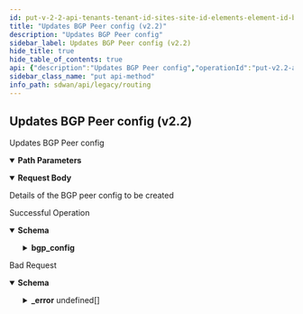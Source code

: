 ```yaml
---
id: put-v-2-2-api-tenants-tenant-id-sites-site-id-elements-element-id-bgppeers-bgp-peer-id
title: "Updates BGP Peer config (v2.2)"
description: "Updates BGP Peer config"
sidebar_label: Updates BGP Peer config (v2.2)
hide_title: true
hide_table_of_contents: true
api: {"description":"Updates BGP Peer config","operationId":"put-v2.2-api-tenants-tenant_id-sites-site_id-elements-element_id-bgppeers-bgp_peer_id","parameters":[{"description":"Tenant Id","in":"path","name":"tenant_id","required":true,"schema":{"description":"Tenant Id","type":"string"}},{"description":"Site Id","in":"path","name":"site_id","required":true,"schema":{"description":"Site Id","type":"string"}},{"description":"Element Id","in":"path","name":"element_id","required":true,"schema":{"description":"Element Id","type":"string"}},{"description":"BGP Peer Config Id","in":"path","name":"bgp_peer_id","required":true,"schema":{"description":"Bgp Peer Id","type":"string"}}],"requestBody":{"content":{"application/json":{"schema":{"properties":{"admin_distance":{"description":"Admin Distance: Range(max = 255L, error = BGP_CONFIG_INVALID_ADMIN_DISTANCE: ADMIN DISTANCE should be in the range 1-255, min = 1L) ","format":"int32","type":"integer"},"adv_interval":{"description":"Adv Interval: Range(max = 600L, error = BGP_CONFIG_INVALID_ADV_INTERVAL: ADVERTISE INTERVAL should be in the range 0-600, min = 0L) ","format":"int32","type":"integer"},"graceful_restart":{"description":"Graceful Restart","type":"boolean"},"hold_time":{"description":"Hold Time: Range(max = 600L, error = BGP_CONFIG_INVALID_HOLD_TIME: Hold TIME should be in the range 3-600, min = 3L) ","format":"int32","type":"integer"},"id":{"description":"Id","type":"string"},"keepalive_time":{"description":"Keepalive Time: Range(max = 200L, error = BGP_CONFIG_INVALID_KEEPALIVE_TIME: KEEPALIVE TIME should be in the range 1-200, min = 1L) ","format":"int32","type":"integer"},"local_as_num":{"description":"Local As Num: Size(max = 256, LOCAL_AS_NUM_EXCEEDS_LIMIT, min = 0) ","type":"string"},"maximum_paths":{"description":"Maximum Paths: Range(max = 255L, error = BGP_CONFIG_INVALID_MAXIMUM_PATHS: MAX PATHS should be in the range 1-255, min = 1L) ","format":"int32","type":"integer"},"md5_secret":{"description":"Md5 Secret: Size(max = 32, error = BGP_CONFIG_MD5_LENGTH_EXCEEDS: MD5 SECRETE length should not exceed 32 characters, min = 0) ","type":"string"},"multi_hop_limit":{"description":"Multi Hop Limit: Range(max = 255L, error = BGP_CONFIG_INVALID_MULTI_HOP_LIMIT: MULTI HOP LIMIT should be in the range 1-255, min = 1L) ","format":"int32","type":"integer"},"peer_auth_type":{"description":"Peer Auth Type","enum":["md5","none"],"type":"string"},"peer_retry_time":{"description":"Peer Retry Time: Range(max = 65535L, error = BGP_CONFIG_INVALID_PEER_RETRY_TIME: PEER RETRY TIME should be in the range 0-65535, min = 0L) ","format":"int32","type":"integer"},"prefix_adv_type":{"description":"Prefix Adv Type","type":"string"},"prefix_adv_type_to_lan":{"description":"Prefix Adv Type To Lan","type":"string"},"prefixes_to_adv_to_wan":{"description":"Prefixes To Adv To Wan: ListIPAddress(bcast = DENY, listMaxSize = 0, error = BGP_CONFIG_INVALID_PREFIX: IP prefix is not valid OR is not within the valid prefix range, required = false, type = APP_GATEWAYCIDR) ","items":{"description":"Prefixes To Adv To Wan","type":"string"},"type":"array"},"router_id":{"description":"Router Id: Size(max = 256, ROUTER_ID_EXCEEDS_LIMIT, min = 0) IPAddress(allowEmpty = true, allowLinkLocal = false, allowNull = true, bcast = DENY, defaultRoute = false, dnsCheck = false, BGP_CONFIG_INVALID_ROUTER_ID, type = IP) ","type":"string"},"stalepath_time":{"description":"Stalepath Time: Range(max = 3600L, error = BGP_CONFIG_INVALID_STALEPATH_TIME: STTALEPATH TIME should be in the range 1-3600, min = 1L) ","format":"int32","type":"integer"}}}}},"description":"Details of the BGP peer config to be created"},"responses":{"200":{"content":{"application/json":{"schema":{"properties":{"bgp_config":{"description":"Bgp Config: Valid ","properties":{"adv_interval":{"description":"Adv Interval","format":"int32","type":"integer"},"hold_time":{"description":"Hold Time","format":"int32","type":"integer"},"keepalive_time":{"description":"Keepalive Time","format":"int32","type":"integer"},"local_as_num":{"description":"Local As Num","type":"string"},"md5_secret":{"description":"Md5 Secret","type":"string"},"multi_hop_limit":{"description":"Multi Hop Limit","format":"int32","type":"integer"},"peer_auth_type":{"description":"Peer Auth Type","enum":["md5","none"],"type":"string"},"peer_retry_time":{"description":"Peer Retry Time","format":"int32","type":"integer"}}},"description":{"description":"Description: Size(max = 1024, error = DESCRIPTION_EXCEEDS_LIMIT: Description length exceeds limit, min = 0) ","type":"string"},"id":{"description":"Id","type":"string"},"name":{"description":"Name: Required(error = NAME_REQD: Please provide resource name.) Size(max = 128, error = NAME_EXCEEDS_LIMIT: Name of the resource exceeds limit., min = 0) ","type":"string"},"peer_ip":{"description":"Peer Ip: IPAddress(allowEmpty = true, allowLinkLocal = false, allowNull = true, bcast = DENY, defaultRoute = false, dnsCheck = false, error = PEER_CONFIG_INVALID_PEER_IP: Invalid IP address for routing peer. Please use a valid IPv4 address., type = IP) Required(message = PEER_IP_ATTR_REQUIRED) ","type":"string"},"peer_type":{"description":"Peer Type","type":"string"},"remote_as_num":{"description":"Remote As Num: NotEmpty(REQUIRED_REMOTE_AS_NUM) ","type":"string"},"route_map_in_id":{"description":"Route Map In Id","type":"string"},"route_map_out_id":{"description":"Route Map Out Id","type":"string"},"scope":{"description":"Scope","enum":["GLOBAL","LOCAL"],"type":"string"},"shutdown":{"description":"Shutdown","type":"boolean"},"tags":{"description":"Tags: ListString(allowDuplicate = false, allowEmpty = true, allowNull = true, length = 1024, listMaxSize = 10, error = INVALID_TAG: Maximum 10 Unique tags of length 1024 each are allowed, noTrim = false, regex = [^,\\\\s]+, required = false) ","items":{"description":"Tags","type":"string"},"type":"array"},"update_source":{"description":"Update Source: IPAddress(allowEmpty = true, allowLinkLocal = false, allowNull = true, bcast = DENY, defaultRoute = false, dnsCheck = false, PEER_CONFIG_INVALID_UPDATE_SOURCE_IP, type = IP) ","type":"string"}},"required":["remote_as_num","peer_ip","name"]}}},"description":"Successful Operation"},"400":{"content":{"application/json":{"example":{"value":{"_error":[{"code":"PEER_CONFIG_INVALID_PEER_IP"},{"code":"BGP_CONFIG_INVALID_REMOTE_AS_NUMBER"},{"code":"BGP_CONFIG_INVALID_LOCAL_AS_NUMBER"},{"code":"BGP_CONFIG_INVALID_KEEPALIVE_TIME"},{"code":"BGP_CONFIG_INVALID_HOLD_TIME"},{"code":"BGP_CONFIG_INVALID_ADV_INTERVAL"},{"code":"BGP_CONFIG_INVALID_PEER_RETRY_TIME"},{"code":"BGP_CONFIG_MD5_LENGTH_EXCEEDS"},{"code":"BGP_CONFIG_INVALID_MULTI_HOP_LIMIT"},{"code":"BGP_CONFIG_INVALID_HOLD_TIME_WITH_RESPECT_TO_KEEPALIVE_TIME"},{"code":"BGP_CONFIG_INVALID_PREFIX_ADV_TYPE"},{"code":"BGP_CONFIG_INVALID_PREFIX"},{"code":"INVALID_JSON_EXTRA_ATTRIBUTE"},{"code":"INVALID_JSON_COMMON_ATTR_MISMATCH"},{"code":"ELEMENT_NOT_ASSIGNED_TO_SITE"},{"code":"INVALID_PEER_CONFIG_FOR_SPOKE"},{"code":"BGP_PEER_SCOPE_NOT_SUPPORTED_BY_ELEMENT"},{"code":"BGP_PEER_SCOPE_NOT_SUPPORTED_BY_ELEMENT_SW"},{"code":"BGP_PEER_SHUTDOWN_NOT_SUPPORTED_BY_ELEMENT_SW"},{"code":"BGP_CONFIG_INVALID_PEER_AUTH_TYPE"},{"code":"BGP_CONFIG_INVALID_MD5_UNSET_REQUEST"}]}},"schema":{"properties":{"_error":{"items":{"properties":{"code":{"type":"string"},"message":{"type":"string"}}},"type":"array"}}}}},"description":"Bad Request"}},"tags":["Routing"],"method":"put","path":"/v2.2/api/tenants/{tenant_id}/sites/{site_id}/elements/{element_id}/bgppeers/{bgp_peer_id}","jsonRequestBodyExample":{"admin_distance":0,"adv_interval":0,"graceful_restart":true,"hold_time":0,"id":"string","keepalive_time":0,"local_as_num":"string","maximum_paths":0,"md5_secret":"string","multi_hop_limit":0,"peer_auth_type":"md5","peer_retry_time":0,"prefix_adv_type":"string","prefix_adv_type_to_lan":"string","prefixes_to_adv_to_wan":["string"],"router_id":"string","stalepath_time":0},"info":{"contact":{},"description":"List of APIs used to configure all routing contructs like, BGP configs, static routes, AS paths, and community lists.","title":"Routing","version":"Latest"},"postman":{"name":"Updates BGP Peer config (v2.2)","description":{"content":"Updates BGP Peer config","type":"text/plain"},"url":{"path":["v2.2","api","tenants",":tenant_id","sites",":site_id","elements",":element_id","bgppeers",":bgp_peer_id"],"host":["{{baseUrl}}"],"query":[],"variable":[{"disabled":false,"description":{"content":"(Required) Tenant Id","type":"text/plain"},"type":"any","value":"","key":"tenant_id"},{"disabled":false,"description":{"content":"(Required) Site Id","type":"text/plain"},"type":"any","value":"","key":"site_id"},{"disabled":false,"description":{"content":"(Required) Element Id","type":"text/plain"},"type":"any","value":"","key":"element_id"},{"disabled":false,"description":{"content":"(Required) BGP Peer Config Id","type":"text/plain"},"type":"any","value":"","key":"bgp_peer_id"}]},"header":[{"key":"Content-Type","value":"application/json"},{"key":"Accept","value":"application/json"}],"method":"PUT","body":{"mode":"raw","raw":"\"\"","options":{"raw":{"language":"json"}}}}}
sidebar_class_name: "put api-method"
info_path: sdwan/api/legacy/routing
---
```



## Updates BGP Peer config (v2.2)



Updates BGP Peer config

<details style={{"marginBottom":"1rem"}} data-collapsed={false} open={true}><summary style={{}}><strong>Path Parameters</strong></summary><div><ul><ParamsItem className={"paramsItem"} param={{"description":"Tenant Id","in":"path","name":"tenant_id","required":true,"schema":{"description":"Tenant Id","type":"string"}}}></ParamsItem><ParamsItem className={"paramsItem"} param={{"description":"Site Id","in":"path","name":"site_id","required":true,"schema":{"description":"Site Id","type":"string"}}}></ParamsItem><ParamsItem className={"paramsItem"} param={{"description":"Element Id","in":"path","name":"element_id","required":true,"schema":{"description":"Element Id","type":"string"}}}></ParamsItem><ParamsItem className={"paramsItem"} param={{"description":"BGP Peer Config Id","in":"path","name":"bgp_peer_id","required":true,"schema":{"description":"Bgp Peer Id","type":"string"}}}></ParamsItem></ul></div></details><MimeTabs><TabItem label={"application/json"} value={"application/json-schema"}><details style={{}} data-collapsed={false} open={true}><summary style={{"textAlign":"left"}}><strong>Request Body</strong></summary><div style={{"textAlign":"left","marginLeft":"1rem"}}><div style={{"marginTop":"1rem","marginBottom":"1rem"}}>

Details of the BGP peer config to be created

</div></div><ul style={{"marginLeft":"1rem"}}><SchemaItem collapsible={false} name={"admin_distance"} required={false} schemaDescription={"Admin Distance: Range(max = 255L, error = BGP_CONFIG_INVALID_ADMIN_DISTANCE: ADMIN DISTANCE should be in the range 1-255, min = 1L) "} schemaName={"int32"} qualifierMessage={undefined} defaultValue={undefined}></SchemaItem><SchemaItem collapsible={false} name={"adv_interval"} required={false} schemaDescription={"Adv Interval: Range(max = 600L, error = BGP_CONFIG_INVALID_ADV_INTERVAL: ADVERTISE INTERVAL should be in the range 0-600, min = 0L) "} schemaName={"int32"} qualifierMessage={undefined} defaultValue={undefined}></SchemaItem><SchemaItem collapsible={false} name={"graceful_restart"} required={false} schemaDescription={"Graceful Restart"} schemaName={"boolean"} qualifierMessage={undefined} defaultValue={undefined}></SchemaItem><SchemaItem collapsible={false} name={"hold_time"} required={false} schemaDescription={"Hold Time: Range(max = 600L, error = BGP_CONFIG_INVALID_HOLD_TIME: Hold TIME should be in the range 3-600, min = 3L) "} schemaName={"int32"} qualifierMessage={undefined} defaultValue={undefined}></SchemaItem><SchemaItem collapsible={false} name={"id"} required={false} schemaDescription={"Id"} schemaName={"string"} qualifierMessage={undefined} defaultValue={undefined}></SchemaItem><SchemaItem collapsible={false} name={"keepalive_time"} required={false} schemaDescription={"Keepalive Time: Range(max = 200L, error = BGP_CONFIG_INVALID_KEEPALIVE_TIME: KEEPALIVE TIME should be in the range 1-200, min = 1L) "} schemaName={"int32"} qualifierMessage={undefined} defaultValue={undefined}></SchemaItem><SchemaItem collapsible={false} name={"local_as_num"} required={false} schemaDescription={"Local As Num: Size(max = 256, LOCAL_AS_NUM_EXCEEDS_LIMIT, min = 0) "} schemaName={"string"} qualifierMessage={undefined} defaultValue={undefined}></SchemaItem><SchemaItem collapsible={false} name={"maximum_paths"} required={false} schemaDescription={"Maximum Paths: Range(max = 255L, error = BGP_CONFIG_INVALID_MAXIMUM_PATHS: MAX PATHS should be in the range 1-255, min = 1L) "} schemaName={"int32"} qualifierMessage={undefined} defaultValue={undefined}></SchemaItem><SchemaItem collapsible={false} name={"md5_secret"} required={false} schemaDescription={"Md5 Secret: Size(max = 32, error = BGP_CONFIG_MD5_LENGTH_EXCEEDS: MD5 SECRETE length should not exceed 32 characters, min = 0) "} schemaName={"string"} qualifierMessage={undefined} defaultValue={undefined}></SchemaItem><SchemaItem collapsible={false} name={"multi_hop_limit"} required={false} schemaDescription={"Multi Hop Limit: Range(max = 255L, error = BGP_CONFIG_INVALID_MULTI_HOP_LIMIT: MULTI HOP LIMIT should be in the range 1-255, min = 1L) "} schemaName={"int32"} qualifierMessage={undefined} defaultValue={undefined}></SchemaItem><SchemaItem collapsible={false} name={"peer_auth_type"} required={false} schemaDescription={"Peer Auth Type"} schemaName={"string"} qualifierMessage={"**Possible values:** [`md5`, `none`]"} defaultValue={undefined}></SchemaItem><SchemaItem collapsible={false} name={"peer_retry_time"} required={false} schemaDescription={"Peer Retry Time: Range(max = 65535L, error = BGP_CONFIG_INVALID_PEER_RETRY_TIME: PEER RETRY TIME should be in the range 0-65535, min = 0L) "} schemaName={"int32"} qualifierMessage={undefined} defaultValue={undefined}></SchemaItem><SchemaItem collapsible={false} name={"prefix_adv_type"} required={false} schemaDescription={"Prefix Adv Type"} schemaName={"string"} qualifierMessage={undefined} defaultValue={undefined}></SchemaItem><SchemaItem collapsible={false} name={"prefix_adv_type_to_lan"} required={false} schemaDescription={"Prefix Adv Type To Lan"} schemaName={"string"} qualifierMessage={undefined} defaultValue={undefined}></SchemaItem><SchemaItem collapsible={false} name={"prefixes_to_adv_to_wan"} required={false} schemaDescription={"Prefixes To Adv To Wan: ListIPAddress(bcast = DENY, listMaxSize = 0, error = BGP_CONFIG_INVALID_PREFIX: IP prefix is not valid OR is not within the valid prefix range, required = false, type = APP_GATEWAYCIDR) "} schemaName={"string[]"} qualifierMessage={undefined} defaultValue={undefined}></SchemaItem><SchemaItem collapsible={false} name={"router_id"} required={false} schemaDescription={"Router Id: Size(max = 256, ROUTER_ID_EXCEEDS_LIMIT, min = 0) IPAddress(allowEmpty = true, allowLinkLocal = false, allowNull = true, bcast = DENY, defaultRoute = false, dnsCheck = false, BGP_CONFIG_INVALID_ROUTER_ID, type = IP) "} schemaName={"string"} qualifierMessage={undefined} defaultValue={undefined}></SchemaItem><SchemaItem collapsible={false} name={"stalepath_time"} required={false} schemaDescription={"Stalepath Time: Range(max = 3600L, error = BGP_CONFIG_INVALID_STALEPATH_TIME: STTALEPATH TIME should be in the range 1-3600, min = 1L) "} schemaName={"int32"} qualifierMessage={undefined} defaultValue={undefined}></SchemaItem></ul></details></TabItem></MimeTabs><div><ApiTabs><TabItem label={"200"} value={"200"}><div>

Successful Operation

</div><div><MimeTabs groupId={"mime-type"}><TabItem label={"application/json"} value={"application/json"}><SchemaTabs groupId={"schema-tabs"}><TabItem label={"Schema"} value={"Schema"}><details style={{}} data-collapsed={false} open={true}><summary style={{"textAlign":"left"}}><strong>Schema</strong></summary><div style={{"textAlign":"left","marginLeft":"1rem"}}></div><ul style={{"marginLeft":"1rem"}}><SchemaItem collapsible={true} className={"schemaItem"}><details style={{}}><summary style={{}}><strong>bgp_config</strong><span style={{"opacity":"0.6"}}> </span></summary><div style={{"marginLeft":"1rem"}}><div style={{"marginTop":".5rem","marginBottom":".5rem"}}>

Bgp Config: Valid 

</div><SchemaItem collapsible={false} name={"adv_interval"} required={false} schemaDescription={"Adv Interval"} schemaName={"int32"} qualifierMessage={undefined} defaultValue={undefined}></SchemaItem><SchemaItem collapsible={false} name={"hold_time"} required={false} schemaDescription={"Hold Time"} schemaName={"int32"} qualifierMessage={undefined} defaultValue={undefined}></SchemaItem><SchemaItem collapsible={false} name={"keepalive_time"} required={false} schemaDescription={"Keepalive Time"} schemaName={"int32"} qualifierMessage={undefined} defaultValue={undefined}></SchemaItem><SchemaItem collapsible={false} name={"local_as_num"} required={false} schemaDescription={"Local As Num"} schemaName={"string"} qualifierMessage={undefined} defaultValue={undefined}></SchemaItem><SchemaItem collapsible={false} name={"md5_secret"} required={false} schemaDescription={"Md5 Secret"} schemaName={"string"} qualifierMessage={undefined} defaultValue={undefined}></SchemaItem><SchemaItem collapsible={false} name={"multi_hop_limit"} required={false} schemaDescription={"Multi Hop Limit"} schemaName={"int32"} qualifierMessage={undefined} defaultValue={undefined}></SchemaItem><SchemaItem collapsible={false} name={"peer_auth_type"} required={false} schemaDescription={"Peer Auth Type"} schemaName={"string"} qualifierMessage={"**Possible values:** [`md5`, `none`]"} defaultValue={undefined}></SchemaItem><SchemaItem collapsible={false} name={"peer_retry_time"} required={false} schemaDescription={"Peer Retry Time"} schemaName={"int32"} qualifierMessage={undefined} defaultValue={undefined}></SchemaItem></div></details></SchemaItem><SchemaItem collapsible={false} name={"description"} required={false} schemaDescription={"Description: Size(max = 1024, error = DESCRIPTION_EXCEEDS_LIMIT: Description length exceeds limit, min = 0) "} schemaName={"string"} qualifierMessage={undefined} defaultValue={undefined}></SchemaItem><SchemaItem collapsible={false} name={"id"} required={false} schemaDescription={"Id"} schemaName={"string"} qualifierMessage={undefined} defaultValue={undefined}></SchemaItem><SchemaItem collapsible={false} name={"name"} required={false} schemaDescription={"Name: Required(error = NAME_REQD: Please provide resource name.) Size(max = 128, error = NAME_EXCEEDS_LIMIT: Name of the resource exceeds limit., min = 0) "} schemaName={"string"} qualifierMessage={undefined} defaultValue={undefined}></SchemaItem><SchemaItem collapsible={false} name={"peer_ip"} required={false} schemaDescription={"Peer Ip: IPAddress(allowEmpty = true, allowLinkLocal = false, allowNull = true, bcast = DENY, defaultRoute = false, dnsCheck = false, error = PEER_CONFIG_INVALID_PEER_IP: Invalid IP address for routing peer. Please use a valid IPv4 address., type = IP) Required(message = PEER_IP_ATTR_REQUIRED) "} schemaName={"string"} qualifierMessage={undefined} defaultValue={undefined}></SchemaItem><SchemaItem collapsible={false} name={"peer_type"} required={false} schemaDescription={"Peer Type"} schemaName={"string"} qualifierMessage={undefined} defaultValue={undefined}></SchemaItem><SchemaItem collapsible={false} name={"remote_as_num"} required={false} schemaDescription={"Remote As Num: NotEmpty(REQUIRED_REMOTE_AS_NUM) "} schemaName={"string"} qualifierMessage={undefined} defaultValue={undefined}></SchemaItem><SchemaItem collapsible={false} name={"route_map_in_id"} required={false} schemaDescription={"Route Map In Id"} schemaName={"string"} qualifierMessage={undefined} defaultValue={undefined}></SchemaItem><SchemaItem collapsible={false} name={"route_map_out_id"} required={false} schemaDescription={"Route Map Out Id"} schemaName={"string"} qualifierMessage={undefined} defaultValue={undefined}></SchemaItem><SchemaItem collapsible={false} name={"scope"} required={false} schemaDescription={"Scope"} schemaName={"string"} qualifierMessage={"**Possible values:** [`GLOBAL`, `LOCAL`]"} defaultValue={undefined}></SchemaItem><SchemaItem collapsible={false} name={"shutdown"} required={false} schemaDescription={"Shutdown"} schemaName={"boolean"} qualifierMessage={undefined} defaultValue={undefined}></SchemaItem><SchemaItem collapsible={false} name={"tags"} required={false} schemaDescription={"Tags: ListString(allowDuplicate = false, allowEmpty = true, allowNull = true, length = 1024, listMaxSize = 10, error = INVALID_TAG: Maximum 10 Unique tags of length 1024 each are allowed, noTrim = false, regex = [^,\\\\s]+, required = false) "} schemaName={"string[]"} qualifierMessage={undefined} defaultValue={undefined}></SchemaItem><SchemaItem collapsible={false} name={"update_source"} required={false} schemaDescription={"Update Source: IPAddress(allowEmpty = true, allowLinkLocal = false, allowNull = true, bcast = DENY, defaultRoute = false, dnsCheck = false, PEER_CONFIG_INVALID_UPDATE_SOURCE_IP, type = IP) "} schemaName={"string"} qualifierMessage={undefined} defaultValue={undefined}></SchemaItem></ul></details></TabItem><TabItem label={"Example (from schema)"} value={"Example (from schema)"}><ResponseSamples responseExample={"{\n  \"bgp_config\": {\n    \"adv_interval\": 0,\n    \"hold_time\": 0,\n    \"keepalive_time\": 0,\n    \"local_as_num\": \"string\",\n    \"md5_secret\": \"string\",\n    \"multi_hop_limit\": 0,\n    \"peer_auth_type\": \"md5\",\n    \"peer_retry_time\": 0\n  },\n  \"description\": \"string\",\n  \"id\": \"string\",\n  \"name\": \"string\",\n  \"peer_ip\": \"string\",\n  \"peer_type\": \"string\",\n  \"remote_as_num\": \"string\",\n  \"route_map_in_id\": \"string\",\n  \"route_map_out_id\": \"string\",\n  \"scope\": \"GLOBAL\",\n  \"shutdown\": true,\n  \"tags\": [\n    \"string\"\n  ],\n  \"update_source\": \"string\"\n}"} language={"json"}></ResponseSamples></TabItem></SchemaTabs></TabItem></MimeTabs></div></TabItem><TabItem label={"400"} value={"400"}><div>

Bad Request

</div><div><MimeTabs groupId={"mime-type"}><TabItem label={"application/json"} value={"application/json"}><SchemaTabs groupId={"schema-tabs"}><TabItem label={"Schema"} value={"Schema"}><details style={{}} data-collapsed={false} open={true}><summary style={{"textAlign":"left"}}><strong>Schema</strong></summary><div style={{"textAlign":"left","marginLeft":"1rem"}}></div><ul style={{"marginLeft":"1rem"}}><SchemaItem collapsible={true} className={"schemaItem"}><details style={{}}><summary style={{}}><strong>_error</strong><span style={{"opacity":"0.6"}}> undefined[]</span></summary><div style={{"marginLeft":"1rem"}}><SchemaItem collapsible={false} name={"code"} required={false} schemaDescription={undefined} schemaName={"string"} qualifierMessage={undefined} defaultValue={undefined}></SchemaItem><SchemaItem collapsible={false} name={"message"} required={false} schemaDescription={undefined} schemaName={"string"} qualifierMessage={undefined} defaultValue={undefined}></SchemaItem></div></details></SchemaItem></ul></details></TabItem><TabItem label={"Example (from schema)"} value={"Example (from schema)"}><ResponseSamples responseExample={"{\n  \"_error\": [\n    {\n      \"code\": \"string\",\n      \"message\": \"string\"\n    }\n  ]\n}"} language={"json"}></ResponseSamples></TabItem><TabItem label={"Example"} value={"Example"}><ResponseSamples responseExample={"{\n  \"value\": {\n    \"_error\": [\n      {\n        \"code\": \"PEER_CONFIG_INVALID_PEER_IP\"\n      },\n      {\n        \"code\": \"BGP_CONFIG_INVALID_REMOTE_AS_NUMBER\"\n      },\n      {\n        \"code\": \"BGP_CONFIG_INVALID_LOCAL_AS_NUMBER\"\n      },\n      {\n        \"code\": \"BGP_CONFIG_INVALID_KEEPALIVE_TIME\"\n      },\n      {\n        \"code\": \"BGP_CONFIG_INVALID_HOLD_TIME\"\n      },\n      {\n        \"code\": \"BGP_CONFIG_INVALID_ADV_INTERVAL\"\n      },\n      {\n        \"code\": \"BGP_CONFIG_INVALID_PEER_RETRY_TIME\"\n      },\n      {\n        \"code\": \"BGP_CONFIG_MD5_LENGTH_EXCEEDS\"\n      },\n      {\n        \"code\": \"BGP_CONFIG_INVALID_MULTI_HOP_LIMIT\"\n      },\n      {\n        \"code\": \"BGP_CONFIG_INVALID_HOLD_TIME_WITH_RESPECT_TO_KEEPALIVE_TIME\"\n      },\n      {\n        \"code\": \"BGP_CONFIG_INVALID_PREFIX_ADV_TYPE\"\n      },\n      {\n        \"code\": \"BGP_CONFIG_INVALID_PREFIX\"\n      },\n      {\n        \"code\": \"INVALID_JSON_EXTRA_ATTRIBUTE\"\n      },\n      {\n        \"code\": \"INVALID_JSON_COMMON_ATTR_MISMATCH\"\n      },\n      {\n        \"code\": \"ELEMENT_NOT_ASSIGNED_TO_SITE\"\n      },\n      {\n        \"code\": \"INVALID_PEER_CONFIG_FOR_SPOKE\"\n      },\n      {\n        \"code\": \"BGP_PEER_SCOPE_NOT_SUPPORTED_BY_ELEMENT\"\n      },\n      {\n        \"code\": \"BGP_PEER_SCOPE_NOT_SUPPORTED_BY_ELEMENT_SW\"\n      },\n      {\n        \"code\": \"BGP_PEER_SHUTDOWN_NOT_SUPPORTED_BY_ELEMENT_SW\"\n      },\n      {\n        \"code\": \"BGP_CONFIG_INVALID_PEER_AUTH_TYPE\"\n      },\n      {\n        \"code\": \"BGP_CONFIG_INVALID_MD5_UNSET_REQUEST\"\n      }\n    ]\n  }\n}"} language={"json"}></ResponseSamples></TabItem></SchemaTabs></TabItem></MimeTabs></div></TabItem></ApiTabs></div>
      